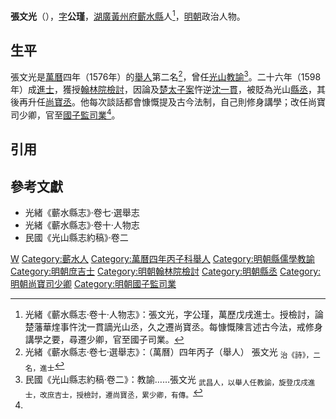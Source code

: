 '''張文光'''（{{bd|16世紀||17世紀}}），[[表字|字]]'''公瑾'''，[[湖廣等處承宣布政使司|湖廣]][[黃州府|黃州府]][[蘄水縣|蘄水縣]]人<ref name=djs>光緒《蘄水縣志·卷十·人物志》：張文光，字公瑾，萬歷戊戌進士。授檢討，論楚藩華煃事忤沈一貫謫光山丞，久之遷尚寶丞。每慷慨陳言述古今法，戒修身講學之要，尋遷少卿，官至國子司業。</ref>，[[明朝|明朝]]政治人物。

==生平==
張文光是[[萬曆|萬曆]]四年（1576年）的[[舉人|舉人]]第二名<ref>光緒《蘄水縣志·卷七·選舉志》：（萬曆）四年丙子（舉人） 張文光 <sub>治《詩》，二名，進士</sub></ref>，曾任[[光山縣|光山]][[教諭|教諭]]<ref>民國《光山縣志約稿·卷二》：教諭……張文光 <sub>武昌人，以舉人任教諭，旋登戊戌進士，改庶吉士，授檢討，遷尚寶丞，累少卿，有傳。</sub></ref>。二十六年（1598年）成[[進士|進士]]，獲授[[翰林院|翰林院]][[檢討|檢討]]，因論及[[楚太子案|楚太子案]]忤逆[[沈一貫|沈一貫]]，被貶為光山[[縣丞|縣丞]]，其後再升任[[尚寶司|尚寶丞]]。他每次談話都會慷慨提及古今法制，自己則修身講學；改任尚寶司少卿，官至[[國子監|國子監]][[司業|司業]]<ref name=djs/>。

==引用==
{{reflist}}

==參考文獻==
*光緒《蘄水縣志》·卷七·選舉志
*光緒《蘄水縣志》·卷十·人物志
*民國《光山縣志約稿》·卷二

{{start box}}
{{s-off}}
{{s-vacant|不詳|last=[[盧學易|盧學易]]}}
{{s-title|明朝光山縣教諭|萬曆年間}}
{{s-after|[[黃大壯|黃大壯]]}}
{{end box}}

{{萬曆二十六年戊戌科殿試金榜}}

[[Category:张姓|W]]
[[Category:蘄水人|Category:蘄水人]]
[[Category:萬曆四年丙子科舉人|Category:萬曆四年丙子科舉人]]
[[Category:明朝縣儒學教諭|Category:明朝縣儒學教諭]]
[[Category:明朝庶吉士|Category:明朝庶吉士]]
[[Category:明朝翰林院檢討|Category:明朝翰林院檢討]]
[[Category:明朝縣丞|Category:明朝縣丞]]
[[Category:明朝尚寶司少卿|Category:明朝尚寶司少卿]]
[[Category:明朝國子監司業|Category:明朝國子監司業]]